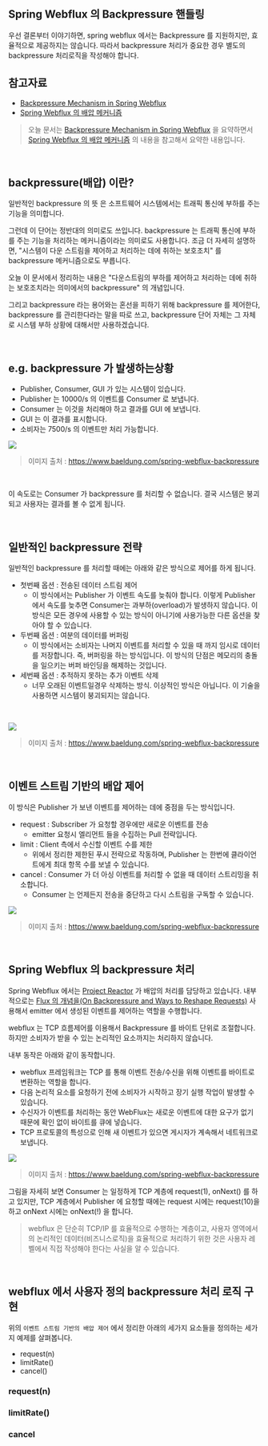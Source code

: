 ## Spring Webflux 의 Backpressure 핸들링

우선 결론부터 이야기하면, spring webflux 에서는 Backpressure 를 지원하지만, 효율적으로 제공하지는 않습니다. 따라서 backpressure 처리가 중요한 경우 별도의 backpressure 처리로직을 작성해야 합니다.<br/>



## 참고자료

- [Backpressure Mechanism in Spring Webflux](https://www.baeldung.com/spring-webflux-backpressure)
- [Spring Webflux 의 배압 메커니즘](https://recordsoflife.tistory.com/1329)

> 오늘 문서는 [Backpressure Mechanism in Spring Webflux](https://www.baeldung.com/spring-webflux-backpressure) 을 요약하면서 [Spring Webflux 의 배압 메커니즘](https://recordsoflife.tistory.com/1329) 의 내용을 참고해서 요약한 내용입니다.<br/>

<br/>



## backpressure(배압) 이란?

일반적인 backpressure 의 뜻 은 소프트웨어 시스템에서는 트래픽 통신에 부하를 주는 기능을 의미합니다. 

그런데 이 단어는 정반대의 의미로도 쓰입니다. backpressure 는 트래픽 통신에 부하를 주는 기능을 처리하는 메커니즘이라는 의미로도 사용합니다. 조금 더 자세히 설명하면, "시스템이 다운 스트림을 제어하고 처리하는 데에 취하는 보호조치" 를 backpressure 메커니즘으로도 부릅니다.<br/>

오늘 이 문서에서 정리하는 내용은 "다운스트림의 부하를 제어하고 처리하는 데에 취하는 보호조치라는 의미에서의 backpressure" 의 개념입니다.<br/>

그리고 backpressure 라는 용어와는 혼선을 피하기 위해 backpressure 를 제어한다, backpressure 를 관리한다라는 말을 따로 쓰고, backpressure 단어 자체는 그 자체로 시스템 부하 상황에 대해서만 사용하겠습니다.<br/>

<br/> 

## e.g. backpressure 가 발생하는상황

- Publisher, Consumer, GUI 가 있는 시스템이 있습니다.
- Publisher 는 10000/s 의 이벤트를 Consumer 로 보냅니다.
- Consumer 는 이것을 처리해야 하고 결과를 GUI 에 보냅니다.
- GUI 는 이 결과를 표시합니다.
- 소비자는 7500/s 의 이벤트만 처리 가능합니다.

![](https://www.baeldung.com/wp-content/uploads/2021/04/Screenshot-2021-02-18-at-13.10.26-1024x313-1.png)

> 이미지 출처 : https://www.baeldung.com/spring-webflux-backpressure

<br/>

이 속도로는 Consumer 가 backpressure 를 처리할 수 없습니다. 결국 시스템은 붕괴되고 사용자는 결과를 볼 수 없게 됩니다.<br/>

<br/>



## 일반적인 backpressure 전략

일반적인 backpressure 를 처리할 때에는 아래와 같은 방식으로 제어를 하게 됩니다.

- 첫번째 옵션 : 전송된 데이터 스트림 제어
  - 이 방식에서는 Publisher 가 이벤트 속도를 늦춰야 합니다. 이렇게 Publisher 에서 속도를 늦추면 Consumer는 과부하(overload)가 발생하지 않습니다. 이 방식은 모든 경우에 사용할 수 있는 방식이 아니기에 사용가능한 다른 옵션을 찾아야 할 수 있습니다.
- 두번째 옵션 : 여분의 데이터를 버퍼링
  - 이 방식에서는 소비자는 나머지 이벤트를 처리할 수 있을 때 까지 임시로 데이터를 저장합니다. 즉, 버퍼링을 하는 방식입니다. 이 방식의 단점은 메모리의 충돌을 일으키는 버퍼 바인딩을 해제하는 것입니다.
- 세번째 옵션 : 추적하지 못하는 추가 이벤트 삭제
  - 너무 오래된 이벤트일경우 삭제하는 방식. 이상적인 방식은 아닙니다. 이 기술을 사용하면 시스템이 붕괴되지는 않습니다.

<br/>

![](https://www.baeldung.com/wp-content/uploads/2021/04/Screenshot-2021-02-18-at-16.48.38-1024x476-1-768x357.png)

> 이미지 출처 : https://www.baeldung.com/spring-webflux-backpressure

<br/>



## 이벤트 스트림 기반의 배압 제어

이 방식은 Publisher 가 보낸 이벤트를 제어하는 데에 중점을 두는 방식입니다.

- request : Subscriber 가 요청할 경우에만 새로운 이벤트를 전송
  - emitter 요청시 엘리먼트 들을 수집하는 Pull 전략입니다.
- limit : Client 측에서 수신할 이벤트 수를 제한
  - 위에서 정리한 제한된 푸시 전략으로 작동하며, Publisher 는 한번에 클라이언트에게 최대 항목 수를 보낼 수 있습니다.
- cancel : Consumer 가 더 아싱 이벤트를 처리할 수 없을 때 데이터 스트리밍을 취소합니다.
  - Consumer 는 언제든지 전송을 중단하고 다시 스트림을 구독할 수 있습니다.



![](https://www.baeldung.com/wp-content/uploads/2021/04/Screenshot-2021-02-25-at-16.51.46-1024x380-1.png)

> 이미지 출처 : https://www.baeldung.com/spring-webflux-backpressure

<br/>



## Spring Webflux 의 backpressure 처리

Spring Webflux 에서는 [Project Reactor](https://projectreactor.io/docs/core/release/reference/#reactive.backpressure) 가 배압의 처리를 담당하고 있습니다. 내부적으로는 [Flux 의 개념을(On Backpressure and Ways to Reshape Requests)](https://projectreactor.io/docs/core/release/reference/#_on_backpressure_and_ways_to_reshape_requests) 사용해서 emitter 에서 생성된 이벤트를 제어하는 역할을 수행합니다.<br/>

webflux 는 TCP 흐름제어를 이용해서 Backpressure 를 바이트 단위로 조절합니다. 하지만 소비자가 받을 수 있는 논리적인 요소까지는 처리하지 않습니다.<br/>

내부 동작은 아래와 같이 동작합니다.

- webflux 프레임워크는 TCP 를 통해 이벤트 전송/수신을 위해 이벤트를 바이트로 변환하는 역할을 합니다.
- 다음 논리적 요소를 요청하기 전에 소비자가 시작하고 장기 실행 작업이 발생할 수 있습니다.
- 수신자가 이벤트를 처리하는 동안 WebFlux는 새로운 이벤트에 대한 요구가 없기 때문에 확인 없이 바이트를 큐에 넣습니다.
- TCP 프로토콜의 특성으로 인해 새 이벤트가 있으면 게시자가 계속해서 네트워크로 보냅니다.

![](https://www.baeldung.com/wp-content/uploads/2021/04/Screenshot-2021-03-19-at-16.40.30-1024x304-1.png)

> 이미지 출처 : https://www.baeldung.com/spring-webflux-backpressure



그림을 자세히 보면 Consumer 는 일정하게 TCP 계층에 request(1), onNext() 를 하고 있지만, TCP 계층에서 Publisher 에 요청할 때에는 request 시에는 request(10)을 하고 onNext 시에는 onNext(!) 을 합니다.<br/>

> webflux 은 단순히 TCP/IP 를 효율적으로 수행하는 계층이고, 사용자 영역에서의 논리적인 데이터(비즈니스로직)을 효율적으로 처리하기 위한 것은 사용자 레벨에서 직접 작성해야 한다는 사실을 알 수 있습니다.

<br/>



## webflux 에서 사용자 정의 backpressure 처리 로직 구현

위의 `이벤트 스트림 기반의 배압 제어` 에서 정리한 아래의 세가지 요소들을 정의하는 세가지 예제를 살펴봅니다.

- request(n)
- limitRate()
- cancel()





### request(n)

### limitRate()

### cancel





